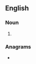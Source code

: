 {{also|won tons}}
==English==

===Noun===
{{head|en|noun form}}

# {{plural of|wonton|lang=en}}

===Anagrams===
* {{anagrams|en|a=nnoostw|Townson}}